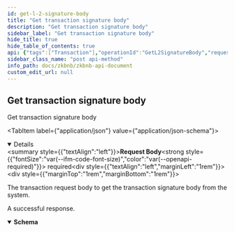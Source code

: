 ```yaml
---
id: get-l-2-signature-body
title: "Get transaction signature body"
description: "Get transaction signature body"
sidebar_label: "Get transaction signature body"
hide_title: true
hide_table_of_contents: true
api: {"tags":["Transaction"],"operationId":"GetL2SignatureBody","requestBody":{"description":"The transaction request body to get the transaction signature body from the system.","content":{"application/json":{"schema":{"title":"ReqSendTx","required":["tx_info","tx_type"],"type":"object","properties":{"tx_type":{"type":"integer","format":"int32"},"tx_info":{"type":"string"}}}}},"required":true},"responses":{"200":{"description":"A successful response.","content":{"application/json":{"schema":{"title":"SignBody","required":["sign_body"],"type":"object","properties":{"code":{"type":"integer","format":"int32"},"message":{"type":"string"},"sign_body":{"type":"string"}}}}}}},"x-codegen-request-body-name":"body","description":"Get transaction signature body","extensions":[{"key":"x-codegen-request-body-name","value":"body"}],"method":"post","path":"/api/v1/l2Signature","servers":[{"url":"https://testapi.zkbnbchain.org/"}],"jsonRequestBodyExample":{"tx_type":0,"tx_info":"string"},"info":{"title":"ZKBNB API Document","description":"Public APIs for zkbnb","version":"1.0"},"postman":{"name":"Get transaction signature body","description":{"type":"text/plain"},"url":{"path":["api","v1","l2Signature"],"host":["{{baseUrl}}"],"query":[],"variable":[]},"header":[{"key":"Content-Type","value":"application/json"},{"key":"Accept","value":"application/json"}],"method":"POST","body":{"mode":"raw","raw":"\"\"","options":{"raw":{"language":"json"}}}}}
sidebar_class_name: "post api-method"
info_path: docs/zkbnb/zkbnb-api-document
custom_edit_url: null
---
```



## Get transaction signature body



Get transaction signature body

<MimeTabs><TabItem label={"application/json"} value={"application/json-schema"}><details style={{}} data-collapsed={false} open={true}><summary style={{"textAlign":"left"}}><strong>Request Body</strong><strong style={{"fontSize":"var(--ifm-code-font-size)","color":"var(--openapi-required)"}}> required</strong></summary><div style={{"textAlign":"left","marginLeft":"1rem"}}><div style={{"marginTop":"1rem","marginBottom":"1rem"}}>

The transaction request body to get the transaction signature body from the system.

</div></div><ul style={{"marginLeft":"1rem"}}><SchemaItem collapsible={false} name={"tx_type"} required={true} schemaName={"int32"} qualifierMessage={undefined} schema={{"type":"integer","format":"int32"}}></SchemaItem><SchemaItem collapsible={false} name={"tx_info"} required={true} schemaName={"string"} qualifierMessage={undefined} schema={{"type":"string"}}></SchemaItem></ul></details></TabItem></MimeTabs><div><ApiTabs><TabItem label={"200"} value={"200"}><div>

A successful response.

</div><div><MimeTabs schemaType={"response"}><TabItem label={"application/json"} value={"application/json"}><SchemaTabs><TabItem label={"Schema"} value={"Schema"}><details style={{}} data-collapsed={false} open={true}><summary style={{"textAlign":"left"}}><strong>Schema</strong></summary><div style={{"textAlign":"left","marginLeft":"1rem"}}></div><ul style={{"marginLeft":"1rem"}}><SchemaItem collapsible={false} name={"code"} required={false} schemaName={"int32"} qualifierMessage={undefined} schema={{"type":"integer","format":"int32"}}></SchemaItem><SchemaItem collapsible={false} name={"message"} required={false} schemaName={"string"} qualifierMessage={undefined} schema={{"type":"string"}}></SchemaItem><SchemaItem collapsible={false} name={"sign_body"} required={true} schemaName={"string"} qualifierMessage={undefined} schema={{"type":"string"}}></SchemaItem></ul></details></TabItem><TabItem label={"Example (from schema)"} value={"Example (from schema)"}><ResponseSamples responseExample={"{\n  \"code\": 0,\n  \"message\": \"string\",\n  \"sign_body\": \"string\"\n}"} language={"json"}></ResponseSamples></TabItem></SchemaTabs></TabItem></MimeTabs></div></TabItem></ApiTabs></div>
      